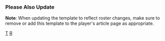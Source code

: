 {{Navbox
|name=多倫多藍鳥隊當前登錄名單
|title=<span style="color:#FFFFFF;">多倫多藍鳥</span> 當前名單
|listclass = hlist
|state = {{{state|autocollapse}}}
|titlestyle=background:#134A8E; color:#FFFFFF; border:2px solid #1D2D5C;
|groupstyle=background:#1D2D5C; color:#FFFFFF; border:2px solid #134A8E;

|group1=活躍名單
|list1=
* 4 [[喬治·史普林格]]
* 5 {{link-en|桑提亞哥·艾斯賓諾|Santiago Espinal}}
* 6 {{link-en|艾列克·馬諾亞|Alek Manoah}}
* 7 [[布萊德利·辛默]]
* 8 [[卡凡·比吉歐]]
* 11 [[波·比薛特]]
* 13 [[小勞德斯·古力歐]]
* 15 [[雷梅爾·塔皮亞]]
* 16 [[菊池雄星]]
* 17 [[荷西·貝瑞歐斯]]
* 26 [[麥特·查普曼]]
* 27 [[小弗拉迪米爾·葛雷諾]]
* 30 {{link-en|亞歷杭卓·柯克|Alejandro Kirk}}
* 33 {{link-en|崔佛·理查斯|Trevor Richards (baseball)}}
* 34 [[凱文·高斯曼]]
* 35 [[大衛·菲爾普斯]]
* 37 [[泰奧斯卡·赫南德茲]]
* 48 {{link-en|羅斯·史崔普林|Ross Stripling}}
* 55 {{link-en|蓋比瑞爾·莫蘭諾|Gabriel Moreno}}
* 57 {{link-en|崔恩特·多恩頓|Trent Thornton}}
* 58 {{link-en|提姆·梅薩|Tim Mayza}}
* 62 {{link-en|凱西·勞倫斯|Casey Lawrence}}
* 68 {{link-en|喬丹·羅曼諾|Jordan Romano}}
* 72 {{link-en|奧托·羅培茲|Otto López}}
* 90 {{link-en|亞當·辛柏|Adam Cimber}}
* 93 {{link-en|伊米·賈西亞|Yimi García}}

|group2=不活躍名單
|list2=
* 21 {{link-en|薩克·柯林斯|Zack Collins}}
* 31 {{link-en|湯瑪斯·哈奇|Thomas Hatch}}
* 38 {{link-en|傑瑞米·畢斯利|Jeremy Beasley}}
* 44 {{link-en|溫尼·卡普拉|Vinny Capra}}
* 47 {{link-en|安東尼·凱伊|Anthony Kay}}
* 59 {{link-en|鮑登·法蘭西斯|Bowden Francis}}
* 65 {{link-en|哈根·丹納|Hagen Danner}}
* 91 {{link-en|麥特·蓋吉|Matt Gage}}

|group3=傷兵名單
|list3=
* 9 [[丹尼·簡森]]
* 24 {{link-en|內特·皮爾森|Nate Pearson}}
* 50 {{link-en|安德魯·瓦斯奎茲|Andrew Vasquez (baseball)}}
* 54 {{link-en|泰勒·薩奧瑟多|Tayler Saucedo}}
* 67 [[朱利安·梅利威瑟]]
* 99 [[柳賢振]]

|group4=請假名單
|list4=


|group5=教練團
|list5=
* 總教練 25 {{link-en|查理·蒙托約|Charlie Montoyo}}
* 板凳教練 19 {{link-en|戴夫·哈德根斯|Dave Hudgens}}
* 一壘教練 53 {{link-en|馬克·巴德辛斯基|Mark Budzinski}}
* 三壘教練 2 {{link-en|路易斯·李維拉|Luis Rivera (infielder)}}
* 打擊教練 18 {{link-en|古勒莫·馬丁尼茲|Guillermo Martínez (baseball)}}
* 投手教練 40 {{link-en|彼特·沃克|Pete Walker}}
* 牛棚教練 26 {{link-en|麥特·布許曼|Matt Buschmann}}
* 牛棚捕手 60 {{link-en|亞力士·安德里歐波洛斯|Alex Andreopoulos}}
* 牛棚捕手 55 {{link-en|奈文·艾許利|Nevin Ashley}}

}}<noinclude>
===Please Also Update===
{{tl|Toronto Blue Jays Roster}}
{{collapsible option}}
'''Note''': When updating the template to reflect roster changes, make sure to remove or add this template to the player's article page as appropriate.
{{Roster maintenance|update source=http://mlb.mlb.com/team/roster_40man.jsp?c_id=tor}}

[[Category:美國職棒大聯盟球隊當前球員名單模板|T]]
[[Category:多倫多藍鳥|R]]
</noinclude>
